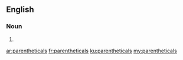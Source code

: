 ==English==

===Noun===
{{head|en|plural}}

# {{plural of|parenthetical|lang=en}}

[[ar:parentheticals]]
[[fr:parentheticals]]
[[ku:parentheticals]]
[[my:parentheticals]]